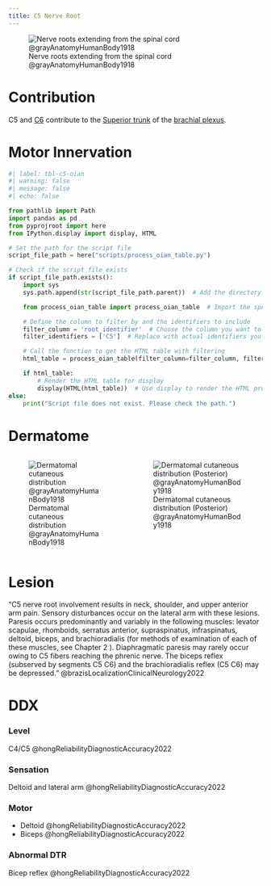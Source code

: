 ```yaml
---
title: C5 Nerve Root
---
```


![Nerve roots extending from the spinal cord @grayAnatomyHumanBody1918](/The Archive/Images/Gray anatomy 1918 images/Neurology/image796 A portion of the spinal cord, showing its right lateral surface. The dura is opened and arranged to show the nerve roots.gif){#fig-gray1918-image796}

# Contribution

C5 and [C6]({{< var ref-nerve-root.c6 >}}) contribute to the [Superior trunk]({{< var ref-brachial-plexus.superior-trunk >}}) of the [brachial plexus]({{< var ref-brachial-plexus.path >}}).

# Motor Innervation

```python
#| label: tbl-c5-oian
#| warning: false
#| message: false
#| echo: false

from pathlib import Path
import pandas as pd
from pyprojroot import here
from IPython.display import display, HTML

# Set the path for the script file
script_file_path = here("scripts/process_oian_table.py")

# Check if the script file exists
if script_file_path.exists():
    import sys
    sys.path.append(str(script_file_path.parent))  # Add the directory of the script to the system path

    from process_oian_table import process_oian_table  # Import the specific function

    # Define the column to filter by and the identifiers to include
    filter_column = 'root_identifier'  # Choose the column you want to filter by
    filter_identifiers = ['C5']  # Replace with actual identifiers you want to include

    # Call the function to get the HTML table with filtering
    html_table = process_oian_table(filter_column=filter_column, filter_identifiers=filter_identifiers)

    if html_table:
        # Render the HTML table for display
        display(HTML(html_table))  # Use display to render the HTML properly
else:
    print("Script file does not exist. Please check the path.")

```
# Dermatome

::: {.columns}
::: {.column}
![Dermatomal cutaneous distribution @grayAnatomyHumanBody1918](/The Archive/Images/Gray anatomy 1918 images/Neurology/image797 Distribution of cutaneous nerves. Ventral aspect.gif){#fig-gray1918-image797}
:::
::: {.column}
![Dermatomal cutaneous distribution (Posterior) @grayAnatomyHumanBody1918](/The Archive/Images/Gray anatomy 1918 images/Neurology/image798 Distribution of cutaneous nerves. Dorsal aspect.gif){#fig-gray1918-image798}
:::
:::

# Lesion

"C5 nerve root involvement results in neck, shoulder, and upper anterior arm pain. Sensory disturbances occur on the lateral arm with these lesions. Paresis occurs predominantly and variably in the following muscles: levator scapulae, rhomboids, serratus anterior, supraspinatus, infraspinatus, deltoid, biceps, and brachioradialis (for methods of examination of each of these muscles, see Chapter 2 ). Diaphragmatic paresis may rarely occur owing to C5 fibers reaching the phrenic nerve. The biceps reflex (subserved by segments C5 C6) and the brachioradialis reflex (C5 C6) may be depressed." @brazisLocalizationClinicalNeurology2022


# DDX

:::{layout-ncol="3"}
### Level
C4/C5 @hongReliabilityDiagnosticAccuracy2022

### Sensation
Deltoid and lateral arm @hongReliabilityDiagnosticAccuracy2022 

### Motor

- Deltoid @hongReliabilityDiagnosticAccuracy2022
- Biceps @hongReliabilityDiagnosticAccuracy2022

### Abnormal DTR
Bicep reflex @hongReliabilityDiagnosticAccuracy2022

:::